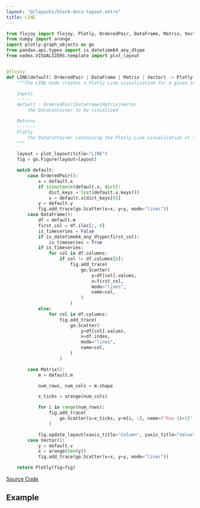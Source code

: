 ```yaml
---
layout: "@/layouts/block-docs-layout.astro"
title: LINE
---
```



<PythonDocsDisplay docstring={docstring} />

```python
from flojoy import flojoy, Plotly, OrderedPair, DataFrame, Matrix, Vector
from numpy import arange
import plotly.graph_objects as go
from pandas.api.types import is_datetime64_any_dtype
from nodes.VISUALIZERS.template import plot_layout


@flojoy
def LINE(default: OrderedPair | DataFrame | Matrix | Vector) -> Plotly:
    """The LINE node creates a Plotly Line visualization for a given input DataContainer.

    Inputs
    ------
    default : OrderedPair|DataFrame|Matrix|Vector
        the DataContainer to be visualized

    Returns
    -------
    Plotly
        the DataContainer containing the Plotly Line visualization of the input data
    """

    layout = plot_layout(title="LINE")
    fig = go.Figure(layout=layout)

    match default:
        case OrderedPair():
            x = default.x
            if isinstance(default.x, dict):
                dict_keys = list(default.x.keys())
                x = default.x[dict_keys[0]]
            y = default.y
            fig.add_trace(go.Scatter(x=x, y=y, mode="lines"))
        case DataFrame():
            df = default.m
            first_col = df.iloc[:, 0]
            is_timeseries = False
            if is_datetime64_any_dtype(first_col):
                is_timeseries = True
            if is_timeseries:
                for col in df.columns:
                    if col != df.columns[0]:
                        fig.add_trace(
                            go.Scatter(
                                y=df[col].values,
                                x=first_col,
                                mode="lines",
                                name=col,
                            )
                        )
            else:
                for col in df.columns:
                    fig.add_trace(
                        go.Scatter(
                            y=df[col].values,
                            x=df.index,
                            mode="lines",
                            name=col,
                        )
                    )

        case Matrix():
            m = default.m

            num_rows, num_cols = m.shape

            x_ticks = arange(num_cols)

            for i in range(num_rows):
                fig.add_trace(
                    go.Scatter(x=x_ticks, y=m[i, :], name=f"Row {i+1}", mode="lines")
                )

            fig.update_layout(xaxis_title="Column", yaxis_title="Value")
        case Vector():
            y = default.v
            x = arange(len(y))
            fig.add_trace(go.Scatter(x=x, y=y, mode="lines"))

    return Plotly(fig=fig)

```

[Source Code](https://github.com/flojoy-ai/blocks/blob/main/blocks/VISUALIZERS/PLOTLY/LINE/LINE.py)

## Example
